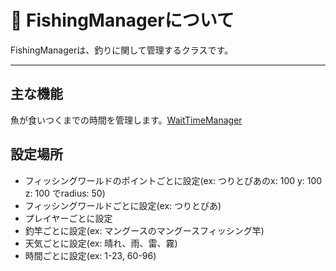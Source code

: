 # 🎣 FishingManagerについて

FishingManagerは、釣りに関して管理するクラスです。

---

## 主な機能

魚が食いつくまでの時間を管理します。[WaitTimeManager](./wait_time_manager.mdx)


## 設定場所

- フィッシングワールドのポイントごとに設定(ex: つりとぴあのx: 100 y: 100 z: 100 でradius: 50)
- フィッシングワールドごとに設定(ex: つりとぴあ)
- プレイヤーごとに設定
- 釣竿ごとに設定(ex: マングースのマングースフィッシング竿)
- 天気ごとに設定(ex: 晴れ、雨、雷、霧)
- 時間ごとに設定(ex: 1-23, 60-96)

